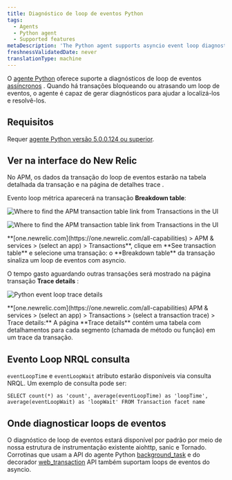 ```yaml
---
title: Diagnóstico de loop de eventos Python
tags:
  - Agents
  - Python agent
  - Supported features
metaDescription: 'The Python agent supports asyncio event loop diagnostics, giving you insight into transactions delaying or blocking the completion of event loops.'
freshnessValidatedDate: never
translationType: machine
---
```





O [agente Python](/docs/agents/python-agent/getting-started/introduction-new-relic-python) oferece suporte a diagnósticos de loop de eventos [assíncronos](https://docs.python.org/3/library/asyncio.html) . Quando há transações bloqueando ou atrasando um loop de eventos, o agente é capaz de gerar diagnósticos para ajudar a localizá-los e resolvê-los.

## Requisitos

Requer [agente Python versão 5.0.0.124 ou superior](/docs/release-notes/agent-release-notes/python-release-notes).

## Ver na interface do New Relic

No APM, os dados da transação do loop de eventos estarão na tabela detalhada da transação e na página de detalhes trace .

Evento loop métrica aparecerá na transação <DoNotTranslate>**Breakdown table**</DoNotTranslate>:

<img
  title="Find APM transaction table"
  alt="Where to find the APM transaction table link from Transactions in the UI"
  src={apmFindApmTransactionTable}
/>

<img
  title="Find APM transaction table"
  alt="Where to find the APM transaction table link from Transactions in the UI"
  src={apmTransactionTableBreakdown}
/>

<figcaption>
  <DoNotTranslate>**[one.newrelic.com](https://one.newrelic.com/all-capabilities) > APM & services > (select an app) > Transactions**</DoNotTranslate>, clique em <DoNotTranslate>**See transaction table**</DoNotTranslate> e selecione uma transação: o <DoNotTranslate>**Breakdown table**</DoNotTranslate> da transação sinaliza um loop de eventos com asyncio.
</figcaption>

O tempo gasto aguardando outras transações será mostrado na página transação <DoNotTranslate>**Trace details**</DoNotTranslate> :

<img
  title="python-event-loop-trace-details.png"
  alt="Python event loop trace details"
  src={apmTransactionBreakdownPage}
/>

<figcaption>
  <DoNotTranslate>**[one.newrelic.com](https://one.newrelic.com/all-capabilities) APM & services > (select an app) > Transactions > (select a transaction trace) > Trace details:**</DoNotTranslate> A página <DoNotTranslate>**Trace details**</DoNotTranslate> contém uma tabela com detalhamentos para cada segmento (chamada de método ou função) em um trace da transação.
</figcaption>

## Evento Loop NRQL consulta

`eventLoopTime` e `eventLoopWait` atributo estarão disponíveis via consulta NRQL. Um exemplo de consulta pode ser:

`SELECT count(*) as 'count', average(eventLoopTime) as 'loopTime', average(eventLoopWait) as 'loopWait' FROM Transaction facet name`

## Onde diagnosticar loops de eventos

O diagnóstico de loop de eventos estará disponível por padrão por meio de nossa estrutura de instrumentação existente aiohttp, sanic e Tornado. Corrotinas que usam a API do agente Python [background_task](/docs/agents/python-agent/python-agent-api/background_task) e do decorador [web_transaction](/docs/agents/python-agent/python-agent-api/webtransaction) API também suportam loops de eventos do asyncio.